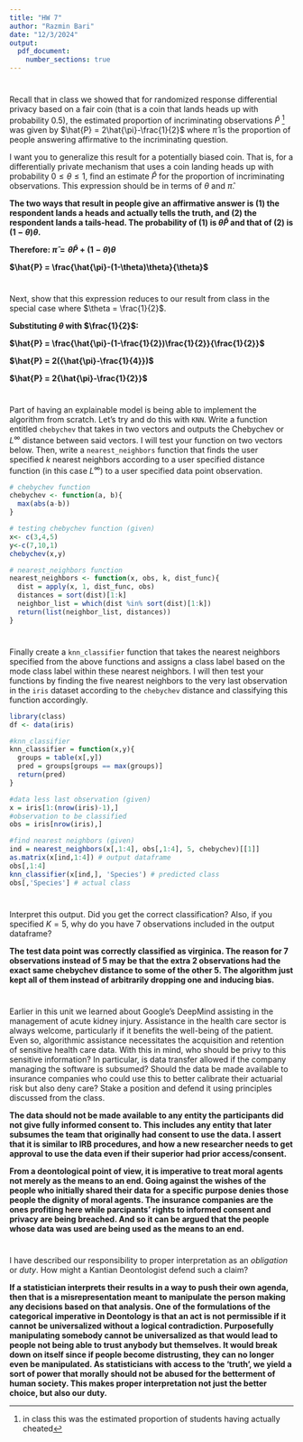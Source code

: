 ---
title: "HW 7"
author: "Razmin Bari"
date: "12/3/2024"
output: 
  pdf_document:
    number_sections: true
---

# 
Recall that in class we showed that for randomized response differential privacy based on a fair coin (that is a coin that lands heads up with probability $0.5$), the estimated proportion of incriminating observations $\hat{P}$ ^[in class this was the estimated proportion of students having actually cheated] was given by $\hat{P} = 2\hat{\pi}-\frac{1}{2}$ where $\hat{\pi}$ is the proportion of people answering affirmative to the incriminating question.  

I want you to generalize this result for a potentially biased coin.  That is, for a differentially private mechanism that uses a coin landing heads up with probability $0 \leq \theta \leq 1$, find an estimate $\hat{P}$ for the proportion of incriminating observations.  This expression should be in terms of $\theta$ and $\hat{\pi}$.  

**The two ways that result in people give an affirmative answer is (1) the respondent lands a heads and actually tells the truth, and (2) the respondent lands a tails-head. The probability of (1) is $\theta \hat{P}$ and that of (2) is $(1-\theta)\theta$.**

**Therefore: $\hat{\pi} = \theta \hat{P} + (1-\theta)\theta$**

**$\hat{P} = \frac{\hat{\pi}-(1-\theta)\theta}{\theta}$**

#
Next, show that this expression reduces to our result from class in the special case where $\theta = \frac{1}{2}$.

**Substituting $\theta$ with $\frac{1}{2}$:**

**$\hat{P} = \frac{\hat{\pi}-(1-\frac{1}{2})\frac{1}{2}}{\frac{1}{2}}$**

**$\hat{P} = 2({\hat{\pi}-\frac{1}{4}})$**

**$\hat{P} = 2{\hat{\pi}-\frac{1}{2}}$**




#
Part of having an explainable model is being able to implement the algorithm from scratch.  Let's try and do this with `KNN`.  Write a function entitled `chebychev` that takes in two vectors and outputs the Chebychev or $L^\infty$ distance between said vectors.  I will test your function on two vectors below.  Then, write a `nearest_neighbors` function that finds the user specified $k$ nearest neighbors according to a user specified distance function (in this case $L^\infty$) to a user specified data point observation.  

```{r}
# chebychev function
chebychev <- function(a, b){
  max(abs(a-b))
}

# testing chebychev function (given)
x<- c(3,4,5)
y<-c(7,10,1)
chebychev(x,y)

# nearest_neighbors function
nearest_neighbors <- function(x, obs, k, dist_func){
  dist = apply(x, 1, dist_func, obs) 
  distances = sort(dist)[1:k]
  neighbor_list = which(dist %in% sort(dist)[1:k])
  return(list(neighbor_list, distances))
}

```

#
Finally create a `knn_classifier` function that takes the nearest neighbors specified from the above functions and assigns a class label based on the mode class label within these nearest neighbors.  I will then test your functions by finding the five nearest neighbors to the very last observation in the `iris` dataset according to the `chebychev` distance and classifying this function accordingly.  

```{r}
library(class)
df <- data(iris) 

#knn_classifier
knn_classifier = function(x,y){
  groups = table(x[,y])
  pred = groups[groups == max(groups)]
  return(pred)
}

#data less last observation (given)
x = iris[1:(nrow(iris)-1),]
#observation to be classified
obs = iris[nrow(iris),]

#find nearest neighbors (given)
ind = nearest_neighbors(x[,1:4], obs[,1:4], 5, chebychev)[[1]]
as.matrix(x[ind,1:4]) # output dataframe
obs[,1:4] 
knn_classifier(x[ind,], 'Species') # predicted class
obs[,'Species'] # actual class

```

# 
Interpret this output.  Did you get the correct classification?  Also, if you specified $K=5$, why do you have $7$ observations included in the output dataframe?

**The test data point was correctly classified as virginica. The reason for 7 observations instead of 5 may be that the extra 2 observations had the exact same chebychev distance to some of the other 5. The algorithm just kept all of them instead of arbitrarily dropping one and inducing bias.**




#
Earlier in this unit we learned about Google's DeepMind assisting in the management of acute kidney injury.  Assistance in the health care sector is always welcome, particularly if it benefits the well-being of the patient.  Even so, algorithmic assistance necessitates the acquisition and retention of sensitive health care data.  With this in mind, who should be privy to this sensitive information?  In particular, is data transfer allowed if the company managing the software is subsumed?  Should the data be made available to insurance companies who could use this to better calibrate their actuarial risk but also deny care?  Stake a position and defend it using principles discussed from the class.  

**The data should not be made available to any entity the participants did not give fully informed consent to. This includes any entity that later subsumes the team that originally had consent to use the data. I assert that it is similar to IRB procedures, and how a new researcher needs to get approval to use the data even if their superior had prior access/consent.**

**From a deontological point of view, it is imperative to treat moral agents not merely as the means to an end. Going against the wishes of the people who initially shared their data for a specific purpose denies those people the dignity of moral agents. The insurance companies are the ones profiting here while parcipants' rights to informed consent and privacy are being breached. And so it can be argued that the people whose data was used are being used as the means to an end.**

#
I have described our responsibility to proper interpretation as an *obligation* or *duty*.  How might a Kantian Deontologist defend such a claim?  

**If a statistician interprets their results in a way to push their own agenda, then that is a misrepresentation meant to manipulate the person making any decisions based on that analysis. One of the formulations of the categorical imperative in Deontology is that an act is not permissible if it cannot be universalized without a logical contradiction. Purposefully manipulating somebody cannot be universalized as that would lead to people not being able to trust anybody but themselves. It would break down on itself since if people become distrusting, they can no longer even be manipulated. As statisticians with access to the 'truth', we yield a sort of power that morally should not be abused for the betterment of human society. This makes proper interpretation not just the better choice, but also our duty.**


